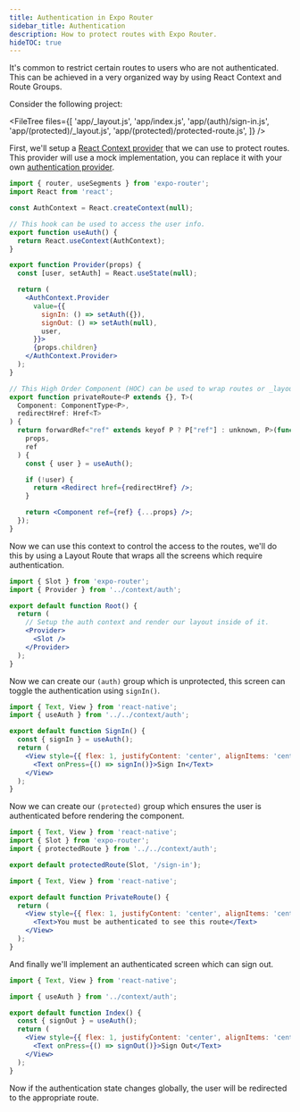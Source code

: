 ```yaml
---
title: Authentication in Expo Router
sidebar_title: Authentication
description: How to protect routes with Expo Router.
hideTOC: true
---
```



It's common to restrict certain routes to users who are not authenticated. This can be achieved in a very organized way by using React Context and Route Groups.

Consider the following project:

<FileTree
  files={[
    'app/_layout.js',
    'app/index.js',
    'app/(auth)/sign-in.js',
    'app/(protected)/_layout.js',
    'app/(protected)/protected-route.js',
  ]}
/>

First, we'll setup a [React Context provider](https://react.dev/reference/react/createContext) that we can use to protect routes. This provider will use a mock implementation, you can replace it with your own [authentication provider](/guides/authentication/).

```jsx context/auth.js
import { router, useSegments } from 'expo-router';
import React from 'react';

const AuthContext = React.createContext(null);

// This hook can be used to access the user info.
export function useAuth() {
  return React.useContext(AuthContext);
}

export function Provider(props) {
  const [user, setAuth] = React.useState(null);

  return (
    <AuthContext.Provider
      value={{
        signIn: () => setAuth({}),
        signOut: () => setAuth(null),
        user,
      }}>
      {props.children}
    </AuthContext.Provider>
  );
}

// This High Order Component (HOC) can be used to wrap routes or _layouts to ensure the user is authenticated.
export function privateRoute<P extends {}, T>(
  Component: ComponentType<P>,
  redirectHref: Href<T>
) {
  return forwardRef<"ref" extends keyof P ? P["ref"] : unknown, P>(function (
    props,
    ref
  ) {
    const { user } = useAuth();

    if (!user) {
      return <Redirect href={redirectHref} />;
    }

    return <Component ref={ref} {...props} />;
  });
}
```

Now we can use this context to control the access to the routes, we'll do this by using a Layout Route that wraps all the screens which require authentication.

```jsx app/_layout.js
import { Slot } from 'expo-router';
import { Provider } from '../context/auth';

export default function Root() {
  return (
    // Setup the auth context and render our layout inside of it.
    <Provider>
      <Slot />
    </Provider>
  );
}
```

Now we can create our `(auth)` group which is unprotected, this screen can toggle the authentication using `signIn()`.

```jsx app/(auth)/sign-in.js
import { Text, View } from 'react-native';
import { useAuth } from '../../context/auth';

export default function SignIn() {
  const { signIn } = useAuth();
  return (
    <View style={{ flex: 1, justifyContent: 'center', alignItems: 'center' }}>
      <Text onPress={() => signIn()}>Sign In</Text>
    </View>
  );
}
```

Now we can create our `(protected)` group which ensures the user is authenticated before rendering the component.

```jsx app/(protected)/_layout.js
import { Text, View } from 'react-native';
import { Slot } from 'expo-router';
import { protectedRoute } from '../../context/auth';

export default protectedRoute(Slot, '/sign-in');
```

```jsx app/(protected)/private-route.js
import { Text, View } from 'react-native';

export default function PrivateRoute() {
  return (
    <View style={{ flex: 1, justifyContent: 'center', alignItems: 'center' }}>
      <Text>You must be authenticated to see this route</Text>
    </View>
  );
}
```

And finally we'll implement an authenticated screen which can sign out.

```jsx app/index.js
import { Text, View } from 'react-native';

import { useAuth } from '../context/auth';

export default function Index() {
  const { signOut } = useAuth();
  return (
    <View style={{ flex: 1, justifyContent: 'center', alignItems: 'center' }}>
      <Text onPress={() => signOut()}>Sign Out</Text>
    </View>
  );
}
```

Now if the authentication state changes globally, the user will be redirected to the appropriate route.
